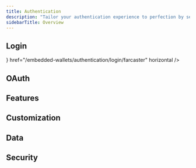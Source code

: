 ```yaml
---
title: Authentication
description: "Tailor your authentication experience to perfection by selecting from a diverse array of passwordless login options, ensuring an ideal fit for your audience. All users are provisioned with a non-custodial wallet on signup, **enabling one-click web3 onboarding experiences**."
sidebarTitle: Overview
---
```



## Login

<CardGroup cols={3}>
  <Card
    title="Email OTP"
    icon="envelope"
    href="/embedded-wallets/authentication/login/email-otp"
    horizontal
  />
  <Card
    title="SMS"
    icon="comment-dots"
    href="/embedded-wallets/authentication/login/sms"
    horizontal
  />
  <Card
    title="Farcaster"
    icon={<IconFarcaster />}
    href="/embedded-wallets/authentication/login/farcaster"
    horizontal
  />
</CardGroup>

## OAuth

<CardGroup cols={3}>
  <Card
    title="Getting Started With OAuth"
    icon="users"
    href="/embedded-wallets/authentication/login/oauth/implementation"
    horizontal
  />
  <Card
    title="Google"
    icon="google"
    href="/embedded-wallets/authentication/login/oauth/social-providers/google"
    horizontal
  />
  <Card
    title="Facebook"
    icon="facebook"
    href="/embedded-wallets/authentication/login/oauth/social-providers/facebook"
    horizontal
  />
  <Card
    title="Twitter"
    icon="twitter"
    href="/embedded-wallets/authentication/login/oauth/social-providers/twitter"
    horizontal
  />
  <Card
    title="Apple"
    icon="apple"
    href="/embedded-wallets/authentication/login/oauth/social-providers/apple"
    horizontal
  />
  <Card
    title="Discord"
    icon="discord"
    href="/embedded-wallets/authentication/login/oauth/social-providers/discord"
    horizontal
  />
  <Card
    title="GitHub"
    icon="github"
    href="/embedded-wallets/authentication/login/oauth/social-providers/github"
    horizontal
  />
  <Card
    title="LinkedIn"
    icon="linkedin"
    href="/embedded-wallets/authentication/login/oauth/social-providers/linkedin"
    horizontal
  />
  <Card
    title="Bitbucket"
    icon="bitbucket"
    href="/embedded-wallets/authentication/login/oauth/social-providers/bitbucket"
    horizontal
  />
  <Card
    title="Twitch"
    icon="twitch"
    href="/embedded-wallets/authentication/login/oauth/social-providers/twitch"
    horizontal
  />
  <Card
    title="Microsoft"
    icon="microsoft"
    href="/embedded-wallets/authentication/login/oauth/social-providers/microsoft"
    horizontal
  />
  <Card
    title="GitLab"
    icon="gitlab"
    href="/embedded-wallets/authentication/login/oauth/social-providers/gitlab"
    horizontal
  />
  <Card
    title="Telegram"
    icon="telegram"
    href="/embedded-wallets/authentication/login/oauth/social-providers/telegram"
    horizontal
  />
</CardGroup>

## Features

<CardGroup cols={3}>
  <Card
    title="MFA"
    icon="shield-halved"
    href="/embedded-wallets/authentication/features/mfa"
    horizontal
  />
  <Card
    title="Account Recovery"
    icon="key"
    href="/embedded-wallets/authentication/features/account-recovery"
    horizontal
  />
  <Card
    title="Decentralized ID"
    icon="id-card"
    href="/embedded-wallets/authentication/features/decentralized-id"
    horizontal
  />
</CardGroup>

## Customization

<CardGroup cols={3}>
  <Card
    title="Login UI"
    icon="palette"
    href="/embedded-wallets/authentication/customization/login-ui"
    horizontal
  />
  <Card
    title="Localization"
    icon="language"
    href="/embedded-wallets/authentication/customization/localization"
    horizontal
  />
  <Card
    title="Custom Email Provider"
    icon="envelope"
    href="/embedded-wallets/authentication/customization/custom-smtp"
    horizontal
  />
  <Card
    title="Custom Email Template"
    icon="file-code"
    href="/embedded-wallets/authentication/customization/custom-email-template"
    horizontal
  />
  <Card
    title="Custom Twilio Configuration"
    icon="phone"
    href="/embedded-wallets/authentication/customization/custom-twilio-configuration"
    horizontal
  />
</CardGroup>

## Data

<CardGroup cols={3}>
  <Card
    title="Data Export"
    icon="file-export"
    href="/embedded-wallets/authentication/data/data-export"
    horizontal
  />
  <Card
    title="Email Logs"
    icon="envelope"
    href="/embedded-wallets/authentication/data/email-logs"
    horizontal
  />
  <Card
    title="GDPR Deletion Request"
    icon="user-slash"
    href="/embedded-wallets/authentication/data/deletion-request"
    horizontal
  />
</CardGroup>

## Security

<CardGroup cols={3}>
  <Card
    title="Access Control"
    icon="lock"
    href="/embedded-wallets/authentication/security/access-control"
    horizontal
  />
  <Card
    title="Domain Allowlist"
    icon="globe"
    href="/embedded-wallets/authentication/security/allowlists/domain-allowlist"
    horizontal
  />
  <Card
    title="Redirect Allowlist"
    icon="arrow-right"
    href="/embedded-wallets/authentication/security/allowlists/redirect-allowlist"
    horizontal
  />
  <Card
    title="Mobile Access Allow Listing"
    icon="mobile"
    href="/embedded-wallets/authentication/security/allowlists/mobile-access-allow-listing"
    horizontal
  />
  <Card
    title="Device Registration"
    icon="laptop"
    href="/embedded-wallets/authentication/security/device-registration"
    horizontal
  />
  <Card
    title="Custom Session Management"
    icon="clock"
    href="/embedded-wallets/authentication/security/session-management"
    horizontal
  />
</CardGroup>
